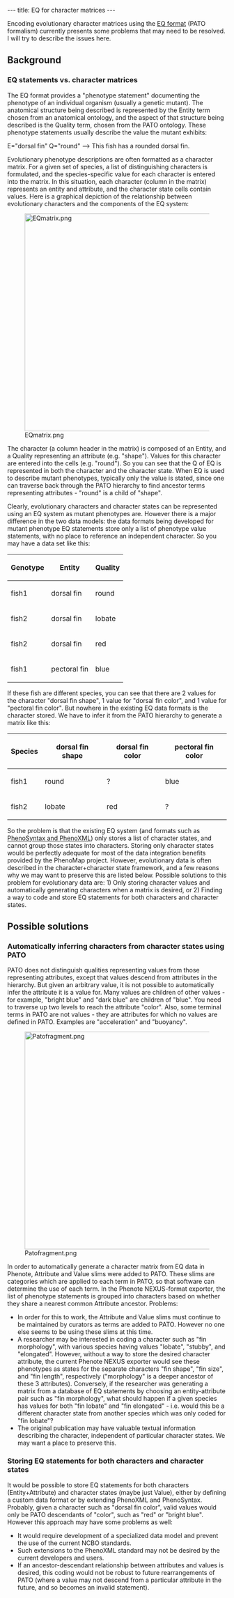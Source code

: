 ---
title: EQ for character matrices
---

Encoding evolutionary character matrices using the [http://www.bioontology.org/wiki/index.php/PATO:About EQ format] (PATO formalism) currently presents some problems that may need to be resolved.  I will try to describe the issues here.

==Background==

===EQ statements vs. character matrices===

The EQ format provides a "phenotype statement" documenting the phenotype of an individual organism (usually a genetic mutant).  The anatomical structure being described is represented by the Entity term chosen from an anatomical ontology, and the aspect of that structure being described is the Quality term, chosen from the PATO ontology.  These phenotype statements usually describe the value the mutant exhibits:

E="dorsal fin" Q="round"   --> This fish has a rounded dorsal fin.

Evolutionary phenotype descriptions are often formatted as a character matrix.  For a given set of species, a list of distinguishing characters is formulated, and the species-specific value for each character is entered into the matrix.  In this situation, each character (column in the matrix) represents an entity and attribute, and the character state cells contain values.  Here is a graphical depiction of the relationship between evolutionary characters and the components of the EQ system:

[[Image:EQmatrix.png|center|500px]]

The character (a column header in the matrix) is composed of an Entity, and a Quality representing an attribute (e.g. "shape").  Values for this character are entered into the cells (e.g. "round").  So you can see that the Q of EQ is represented in both the character and the character state.  When EQ is used to describe mutant phenotypes, typically only the value is stated, since one can traverse back through the PATO hierarchy to find ancestor terms representing attributes - "round" is a child of "shape".

Clearly, evolutionary characters and character states can be represented using an EQ system as mutant phenotypes are.  However there is a major difference in the two data models: the data formats being developed for mutant phenotype EQ statements store only a list of phenotype value statements, with no place to reference an independent character.  So you may have a data set like this:

{| border="1" cellpadding="3"
! Genotype
! Entity
! Quality
|-
| fish1 || dorsal fin || round
|-
| fish2 || dorsal fin || lobate
|-
| fish2 || dorsal fin || red
|-
| fish1 || pectoral fin || blue
|}

If these fish are different species, you can see that there are 2 values for the character "dorsal fin shape", 1 value for "dorsal fin color", and 1 value for "pectoral fin color".  But nowhere in the existing EQ data formats is the character stored.  We have to infer it from the PATO hierarchy to generate a matrix like this:

{| border="1" cellpadding="3"
! Species
! dorsal fin shape
! dorsal fin color
! pectoral fin color
|-
| fish1 || round || ? || blue
|-
| fish2 || lobate || red || ?
|}

So the problem is that the existing EQ system (and formats such as [http://www.fruitfly.org/~cjm/obd/formats.html PhenoSyntax and PhenoXML]) only stores a list of character states, and cannot group those states into characters.  Storing only character states would be perfectly adequate for most of the data integration benefits provided by the PhenoMap project.  However, evolutionary data is often described in the character+character state framework, and a few reasons why we may want to preserve this are listed below.  Possible solutions to this problem for evolutionary data are: 1) Only storing character values and automatically generating characters when a matrix is desired, or 2) Finding a way to code and store EQ statements for both characters and character states.

==Possible solutions==

===Automatically inferring characters from character states using PATO===

PATO does not distinguish qualities representing values from those representing attributes, except that values descend from attributes in the hierarchy.  But given an arbitrary value, it is not possible to automatically infer the attribute it is a value for.  Many values are children of other values - for example, "bright blue" and "dark blue" are children of "blue".  You need to traverse up two levels to reach the attribute "color".  Also, some terminal terms in PATO are not values - they are attributes for which no values are defined in PATO.  Examples are "acceleration" and "buoyancy".

[[Image:Patofragment.png|center|500px]]

In order to automatically generate a character matrix from EQ data in Phenote, Attribute and Value slims were added to PATO.  These slims are categories which are applied to each term in PATO, so that software can determine the use of each term.  In the Phenote NEXUS-format exporter, the list of phenotype statements is grouped into characters based on whether they share a nearest common Attribute ancestor.
Problems:
* In order for this to work, the Attribute and Value slims must continue to be maintained by curators as terms are added to PATO.  However no one else seems to be using these slims at this time.
* A researcher may be interested in coding a character such as "fin morphology", with various species having values "lobate", "stubby", and "elongated".  However, without a way to store the desired character attribute, the current Phenote NEXUS exporter would see these phenotypes as states for the separate characters "fin shape", "fin size", and "fin length", respectively ("morphology" is a deeper ancestor of these 3 attributes).  Conversely, if the researcher was generating a matrix from a database of EQ statements by choosing an entity-attribute pair such as "fin morphology", what should happen if a given species has values for both "fin lobate" and "fin elongated" - i.e. would this be a different character state from another species which was only coded for "fin lobate"?
* The original publication may have valuable textual information describing the character, independent of particular character states.  We may want a place to preserve this.

===Storing EQ statements for both characters and character states===

It would be possible to store EQ statements for both characters (Entity+Attribute) and character states (maybe just Value), either by defining a custom data format or by extending PhenoXML and PhenoSyntax.  Probably, given a character such as "dorsal fin color", valid values would only be PATO descendants of "color", such as "red" or "bright blue".  However this approach may have some problems as well:
* It would require development of a specialized data model and prevent the use of the current NCBO standards.
* Such extensions to the PhenoXML standard may not be desired by the current developers and users.
* If an ancestor-descendant relationship between attributes and values is desired, this coding would not be robust to future rearrangements of PATO (where a value may not descend from a particular attribute in the future, and so becomes an invalid statement).